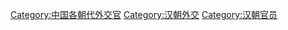 [[Category:中国各朝代外交官|Category:中国各朝代外交官]]
[[Category:汉朝外交|Category:汉朝外交]]
[[Category:汉朝官员|Category:汉朝官员]]